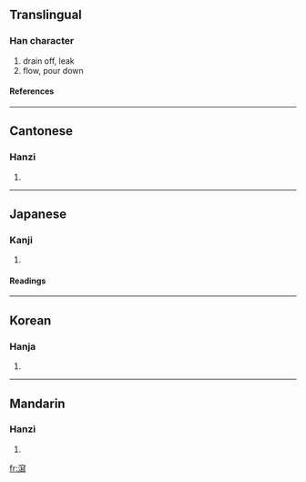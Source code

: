 {{see|泻}}

==Translingual==
===Han character===
{{Han char|rn=85|rad=水|as=15|sn=18|four=3312<sub>7</sub>|canj=水十竹火 (EJHF)}}
# drain off, leak
# flow, pour down
====References====
{{Han ref|kx=0658.390|dkj=18596|dj=1068.330|hdz=31780.140|uh=7009|ud=28681|bh=C26D|bd=49773}}

----
==Cantonese==
===Hanzi===
{{yue-hanzi|jyut=|y=se3}}
# {{defn|Cantonese}}

----
==Japanese==
===Kanji===
{{ja-kanji|grade=|rs=水15}}
# {{defn|Japanese}} 
====Readings====
{{ja-readings|on=[[しゃ]] (sha)|kun=[[そそぐ]] (sosogu), [[はく]] (haku)}}

----
==Korean==
===Hanja===
{{ko-hanja|hangeul=사|eumhun=|rv=sa|mr=sa|y=sa}}
# {{defn|Korean}}

----
==Mandarin==
===Hanzi===
{{cmn-hanzi|sim=泻|pin=[[xiè]] (xie4)|wg=hsieh<sup>4</sup>}}
# {{defn|Mandarin}}

[[fr:瀉]]